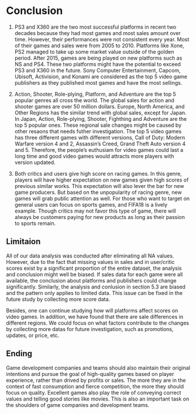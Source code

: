 # Conclusion

1. PS3 and X360 are the two most successful platforms in recent two decades because they had most games and most sales amount over time. However, their performances were not consistent every year. Most of their games and sales were from 2005 to 2010. Platforms like Xone, PS2 managed to take up some market value outside of the golden period. After 2015, games are being played on new platforms such as NS and PS4. These two platforms might have the potential to exceed PS3 and X360 in the future. Sony Computer Entertainment, Capcom, Ubisoft, Activision, and Konami are considered as the top 5 video game publishers as they published most games and have the most sellings.


2. Action, Shooter, Role-plying, Platform, and Adventure are the top 5 popular genres all cross the world. The global sales for action and shooter games are over 50 million dollars. Europe, North America, and Other Regions has the similar trend with global sales, except for Japan. In Japan, Action, Role-plying, Shooter, Fighthing and Adventure are the top 5 popular ones. These regional sale changes might be caused by other resaons that needs futher investigation. The top 5 video games has three different games with different versions, Call of Duty: Modern Warfare version 4 and 2, Assassin’s Creed, Grand Theft Auto version 4 and 5. Therefore, the people's euthusiam for video games could last a long time and good video games would attracts more players with version updated.



3. Both critics and users give high score on racing games. In this genre, players will have higher expectation on new games given high scores of previous similar works. This expectation will also lever the bar for new game producers. But based on the unpopularity of racing genre, new games will grab public attention as well. For those who want to target on general users can focus on sports games, and FIFA18 is a lively example. Though critics may not favor this type of game, there will always be customers paying for new products as long as their passion to sports remain. 



## Limitaion

All of our data analysis was conducted after eliminating all NA values. However, due to the fact that missing values in sales and in user/critic scores exist by a significant proportion of the entire dataset, the analysis and conclusion might well be biased. If sales data for each game were all available, the conclusion about platforms and publishers could change significantly. Similarly, the analysis and conlusion in section 5.3 are biased and the pattern only applies to limited data. This issue can be fixed in the future study by collecting more score data.

Besides, one can continue studying how will platforms affect scores on video games. In addition, we have found that there are sale differences in different regions. We could focus on what factors contribute to the changes by collecting more datas for future investigation, such as promotions, updates, or price, etc.

## Ending

Game development companies and teams should also maintain their original intentions and pursue the goal of high-quality games based on player experience, rather than drived by profits or sales. The more they are in the context of fast consumption and fierce competition, the more they should focus on quality. Excellent games also play the role of conveying correct values and telling good stories like movies. This is also an important task on the shoulders of game companies and development teams.